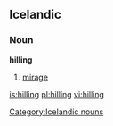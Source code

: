 ==Icelandic==
{{Icelandic declension kvk sb 02 u|hilling}}
===Noun===
'''hilling''' {{f}}
# [[mirage]]

[[Category:Icelandic nouns]]

[[is:hilling]]
[[pl:hilling]]
[[vi:hilling]]